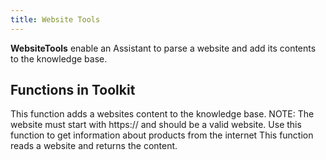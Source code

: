 ```yaml
---
title: Website Tools
---
```


**WebsiteTools** enable an Assistant to parse a website and add its contents to the knowledge base.

## Functions in Toolkit

<ResponseField name="add_website_to_knowledge_base">
  This function adds a websites content to the knowledge base. NOTE: The website must start with https:// and should be a valid website.
  Use this function to get information about products from the internet
</ResponseField>
<ResponseField name="read_website">
  This function reads a website and returns the content.
</ResponseField>
